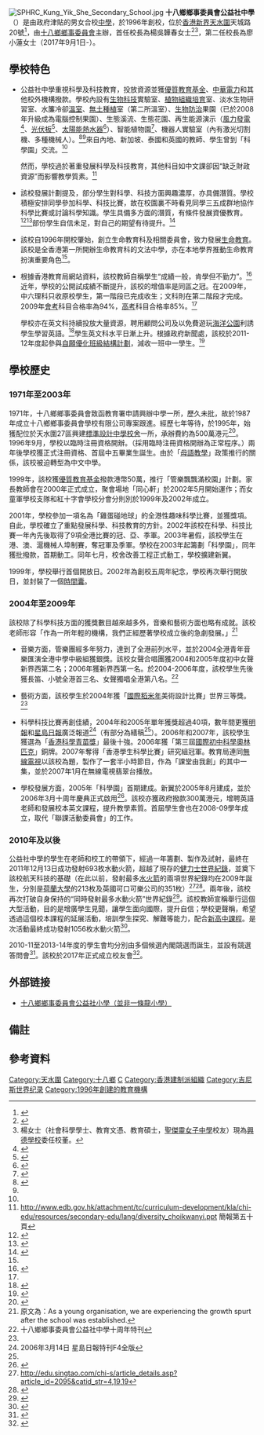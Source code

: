 {{citation style|time=2018-04-29T17:40:30+00:00}}
{{coord|22.460213|N|114.003354|E|display=title}}

{{Infobox School
| name = 十八鄉鄉事委員會公益社中學
| other_name = Shap Pat Heung Rural Committee Kung Yik She Secondary School
| image = [[File:SPHRC_Kung_Yik_She_Secondary_School_200906.jpg|300px]]
| motto = 博學篤志
| established = 1996年
| type = [[津貼中學|津貼中學]]
| affiliation = [[十八鄉#鄉事委員會|十八鄉鄉事委員會]]
| district = 天水圍區
| grades = 
| president = [[梁福元|梁福元]]先生
| principal = 廖小蓮女士
| vice_principal = 黎志恆先生
| free_label = 
| free_text = 
| dean = 
| college = 
| house = 紅、黃、藍、綠四社
| sc =
| cs =  
| faculty = 
| staff = 101
| students = 1205
| athletics = 
| conference = 
| colors = 
| mascot = 
| magazine = 
| location = [[香港|香港]][[新界|新界]][[天水圍|天水圍]][[天城路_(香港)|天城路]]20號
| free_label2 = 
| free_text2 = 
| free_label3 = 
| free_text3 = 
| website = http://www.sphrc.edu.hk/
}}

[[File:SPHRC_Kung_Yik_She_Secondary_School.jpg|thumb]]
'''十八鄉鄉事委員會公益社中學'''（{{lang-en|Shap Pat Heung Rural Committee Kung Yik She Secondary School}}）是由政府津貼的男女合校[[中學|中學]]，於1996年創校，位於[[香港|香港]][[新界|新界]][[天水圍|天水圍]]天城路20號<ref>{{cite web|url=http://www.pof.org.hk/nobarrier/content.php?id=34441|title=堅毅忍者 - 無障礙環境調查 大廈報告|website=www.pof.org.hk|accessdate=2014-06-05|archive-date=2014-06-06|archive-url=https://web.archive.org/web/20140606224543/http://www.pof.org.hk/nobarrier/content.php?id=34441|dead-url=no}}</ref>，由[[十八鄉#十八鄉鄉事委員會|十八鄉鄉事委員會]]主辦，首任校長為楊吳韡春女士<ref>{{cite web |url=http://www.sphrc.edu.hk/web_pages/school_info/school_establish.htm |title=創校資料 |accessdate=2010-03-24 |deadurl=yes |archiveurl=https://web.archive.org/web/20090429051603/http://www.sphrc.edu.hk/web_pages/school_info/school_establish.htm |archivedate=2009-04-29 }}</ref><ref group="註">楊女士（社會科學學士、教育文憑、教育碩士，[[聖傑靈女子中學|聖傑靈女子中學]]校友）現為[[圓玄學院陳國超興德小學|興德學校]]委任校董。</ref>，第二任校長為廖小蓮女士（2017年9月1日-）。

==學校特色==
* 公益社中學重視科學及科技教育，投放資源並獲[[優質教育基金|優質教育基金]]、[[中華電力|中華電力]]和其他校外機構撥款。學校內設有[[生物科技|生物科技]]實驗室、[[植物組織培養|植物組織培育]]室、淡水生物研習室、水簾冷卻[[溫室|溫室]]、[[水耕栽培|無土種植]]室（第二所溫室）、[[病蟲害防治#生物防治|生物防治]]果園（已於2008年升級成為電腦控制果園）、生態溪流、生態花園、再生能源演示（[[風力發電|風力發電]]<ref>{{Cite web |url=http://re.emsd.gov.hk/english/wind/small/files/non_gov_wind_Nov2010.pdf |title=存档副本 |accessdate=2014-06-03 |archive-date=2013-07-11 |archive-url=https://web.archive.org/web/20130711051327/http://re.emsd.gov.hk/english/wind/small/files/non_gov_wind_Nov2010.pdf |dead-url=no }}</ref>、[[光伏板|光伏板]]<ref>{{Cite web |url=http://re.emsd.gov.hk/sc_chi/solar/solar_ph/files/non_gov_PV_Nov2010.pdf |title=存档副本 |accessdate=2014-06-03 |archive-date=2014-06-06 |archive-url=https://web.archive.org/web/20140606204533/http://re.emsd.gov.hk/sc_chi/solar/solar_ph/files/non_gov_PV_Nov2010.pdf |dead-url=no }}</ref>、[[太陽能熱水器|太陽能熱水器]]<ref>{{Cite web |url=http://re.emsd.gov.hk/tc_chi/solar/solar_wh/files/non_gov_SWH.pdf |title=存档副本 |accessdate=2014-06-03 |archive-date=2014-06-06 |archive-url=https://web.archive.org/web/20140606212105/http://re.emsd.gov.hk/tc_chi/solar/solar_wh/files/non_gov_SWH.pdf |dead-url=no }}</ref>）、智能植物園<ref>{{cite web |url=http://orc.susdev.gov.hk/tc/development_of_sd/school_award_programme/2009_2010_school_award_programme/index.html |title=存档副本 |accessdate=2014-06-03 |deadurl=yes |archiveurl=https://web.archive.org/web/20140607002148/http://orc.susdev.gov.hk/tc/development_of_sd/school_award_programme/2009_2010_school_award_programme/index.html |archivedate=2014-06-07 }}</ref>、機器人實驗室（內有激光切割機、多種機械人）。<ref>{{cite web |url=http://www.sphrc.edu.hk/web_pages/school_mag/10anvi/index.html |title=存档副本 |accessdate=2010-03-24 |deadurl=yes |archiveurl=https://web.archive.org/web/20091017034826/http://www.sphrc.edu.hk/web_pages/school_mag/10anvi/index.html |archivedate=2009-10-17 }}</ref><ref name="singtao"/>來自內地、新加坡、泰國和英國的教師、學生曾到「科學園」交流。<ref name="newsletter 09/2">{{cite web |url=http://www.sphrc.edu.hk/web_pages/school_mag/2009/11_2009.pdf |title=存档副本 |accessdate=2009-12-24 |deadurl=yes |archiveurl=https://web.archive.org/web/20110105093427/http://www.sphrc.edu.hk/web_pages/school_mag/2009/11_2009.pdf |archivedate=2011-01-05 }}</ref>然而，學校過於著重發展科學及科技教育，其他科目如中文課卻因“缺乏財政資源”而影響教學質素。<ref>http://www.edb.gov.hk/attachment/tc/curriculum-development/kla/chi-edu/resources/secondary-edu/lang/diversity_choikwanyi.ppt{{dead link|date=2017年11月 |bot=InternetArchiveBot |fix-attempted=yes }} 簡報第五十頁</ref>

* 該校發展計劃提及，部分學生對科學、科技方面興趣濃厚，亦具備潛質。學校積極安排同學參加科學、科技比賽，故在校園裏不時看見同學三五成群地協作科學比賽或討論科學知識。學生具備多方面的潛質，有條件發展資優教育。<ref>{{Cite web |url=http://resources.edb.gov.hk/gifted/ps/07-08/sec/sphrc.htm |title=存档副本 |accessdate=2014-06-03 |archive-date=2014-06-06 |archive-url=https://web.archive.org/web/20140606214020/http://resources.edb.gov.hk/gifted/ps/07-08/sec/sphrc.htm |dead-url=no }}</ref><ref name="School develop">{{cite web |url=http://www.sphrc.edu.hk/web_pages/documents/school_develop_plan/06-11/0611.doc |title=存档副本 |accessdate=2010-03-23 |deadurl=yes |archiveurl=https://web.archive.org/web/20100326073507/http://www.sphrc.edu.hk/web_pages/documents/school_develop_plan/06-11/0611.doc |archivedate=2010-03-26 }}</ref>部份學生自信未足，對自己的期望有待提升。<ref>{{Cite web |url=http://www.sphrc.edu.hk/web_pages/documents/school_develop_plan/06-09/index.htm |title=十八鄉鄉事委員會公益社中學學校發展計劃（2006年）P.1"弱點"一段 |accessdate=2008-07-05 |archive-date=2009-05-23 |archive-url=https://web.archive.org/web/20090523080321/http://www.sphrc.edu.hk/web_pages/documents/school_develop_plan/06-09/index.htm |dead-url=no }}</ref>

* 該校自1996年開校肇始，創立生命教育科及相關委員會，致力發展[[生命教育|生命教育]]。該校是全香港第一所開辦生命教育科的文法中學，亦在本地學界推動生命教育扮演重要角色<ref name="School develop"/>。

* 根據香港教育局網站資料，該校教師自稱學生“成績一般，肯學但不勤力”。<ref>{{Cite web |url=http://www.edb.gov.hk/attachment/en/curriculum-development/kla/technology-edu/resources/business-edu/CDI020090505_part%203_6097.pdf |title=存档副本 |accessdate=2014-06-03 |archive-date=2014-06-06 |archive-url=https://web.archive.org/web/20140606235517/http://www.edb.gov.hk/attachment/en/curriculum-development/kla/technology-edu/resources/business-edu/CDI020090505_part%203_6097.pdf |dead-url=no }}</ref>近年，學校的公開試成績不斷提升，該校的增值率是同區之冠。在2009年，中六理科只收原校學生，第一階段已完成收生；文科則在第二階段才完成。2009年[[香港中學會考|會考]]科目合格率為94%，[[香港高級程度會考|高考]]科目合格率85%。<ref name="newsletter 09/2"></ref>學校亦在英文科持續投放大量資源，聘用顧問公司及以免費遊玩[[香港海洋公園|海洋公園]]利誘學生學習英語。<ref>{{cite web |url=http://www.sphrc.edu.hk/web_pages/school_info/1213/14_15.pdf |title=存档副本 |accessdate=2014-06-06 |deadurl=yes |archiveurl=https://web.archive.org/web/20140606224617/http://www.sphrc.edu.hk/web_pages/school_info/1213/14_15.pdf |archivedate=2014-06-06 }}</ref>學生英文科水平日漸上升。根據政府新聞處，該校於2011-12年度起參與[[自願優化班級結構計劃|自願優化班級結構計劃]]，減收一班中一學生。<ref>{{Cite web |url=http://gia.info.gov.hk/general/201103/30/P201103300146_0146_77093.pdf |title=存档副本 |accessdate=2014-06-03 |archive-date=2014-06-07 |archive-url=https://web.archive.org/web/20140607001049/http://gia.info.gov.hk/general/201103/30/P201103300146_0146_77093.pdf |dead-url=no }}</ref>

==學校歷史==
{{Refimprovesect|time=2014-03-22T12:28:19+00:00}}
===1971年至2003年===
1971年，十八鄉鄉事委員會致函教育署申請興辦中學一所，歷久未批，故於1987年成立十八鄉鄉事委員會學校有限公司專案跟進。經歷七年等待，於1995年，始獲配位於天水圍27區興建[[靈活式校舍|標準設計中學校舍]]一所，承辦費約為500萬港元<ref>{{cite web|url=http://bestwebdesignhk.com/webking1/shappatheung.com/?page_no=5&lang=0|title=十八鄉鄉事委員會|website=bestwebdesignhk.com|accessdate=2010-01-20|archive-date=2011-03-16|archive-url=https://web.archive.org/web/20110316183151/http://bestwebdesignhk.com/webking1/shappatheung.com/?page_no=5&lang=0|dead-url=no}}</ref>。1996年9月，學校以臨時注冊資格開辦。（採用臨時注冊資格開辦為正常程序。）兩年後學校獲正式注冊資格、首屆中五畢業生誕生。由於「[[母語教學|母語教學]]」政策推行的關係，該校被迫轉型為中文中學。

1999年，該校獲[[優質教育基金|優質教育基金]]撥款港幣50萬，推行「管樂飄飄滿校園」計劃。家長教師會在2000年正式成立，聚會場地「同心軒」於2002年5月開始運作；而女童軍學校支隊和紅十字會學校分會分則別於1999年及2002年成立。

2001年，學校參加一項名為「雞蛋碰地球」的全港性趣味科學比賽，並獲獎項。自此，學校確立了重點發展科學、科技教育的方針。2002年該校在科學、科技比賽一年內先後取得了9項全港比賽的冠、亞、季軍。2003年暑假，該校學生在港、澳、滬機械人埠制賽，奪冠軍及季軍。學校在2003年起籌劃「科學園」，同年獲批撥款，首期動工。同年七月，校舍改善工程正式動工，學校擴建新翼。

1999年，學校舉行首個開放日。2002年為創校五周年紀念，學校再次舉行開放日，並封裝了一個[[時間囊|時間囊]]。

===2004年至2009年===
該校除了科學科技方面的獲獎數目越來越多外，音樂和藝術方面也略有成就。該校老師形容「作為一所年輕的機構，我們正經歷著學校成立後的急劇發展。」<ref>原文為：As a young organisation, we are experiencing the growth spurt after the school was established.</ref>

* 音樂方面，管樂團經多年努力，達到了全港前列水平，並於2004全港青年音樂匯演全港中學中級組獲銀獎。該校女聲合唱團獲2004和2005年度初中女聲新界西第二名；2006年獲新界西第一名。於2004-2006年度，該校學生先後獲長笛、小號全港首三名、女聲獨唱全港第八名。<ref name="anni. special">十八鄉鄉事委員會公益社中學十周年特刊</ref>

* 藝術方面，該校學生於2004年獲「[[國際稻米年|國際稻米年]]美術設計比賽」世界三等獎。<ref name="anni. special"/>

* 科學科技比賽再創佳績，2004年和2005年單年獲獎超過40項，數年間更獲[[明報|明報]]和[[星島日報|星島日報]]廣泛報道<ref name="singtao">2006年3月14日 星島日報特刊F4全版</ref>（有部分為繕稿<ref name="singtao"/>）。2006年和2007年，該校學生獲選為「[[香港科學青苗獎|香港科學青苗獎]]」最後十強。2006年獲「第三屆[[國際初中科學奧林匹克|國際初中科學奧林匹克]]」銅牌。2007年奪得「香港學生科學比賽」研究組冠軍。教育局連同[[無線電視|無線電視]]以該校為題，製作了一套半小時節目，作為「課堂由我創」的其中一集，並於2007年1月在無線電視翡翠台播放。

* 學校發展方面，2005年「科學園」首期建成。新翼於2005年8月建成，並於2006年3月十周年慶典正式啟用<ref>{{cite web|url=http://wanko19550417.mysinablog.com/index.php?op=ViewArticle&articleId=126051|title=賀天水圍十八鄉鄉事委員會公益社中學十周年校慶　暨新教學大樓揭幕典禮 (wanko的社區眼)|website=wanko19550417.mysinablog.com|access-date=2014-07-27|archive-url=https://web.archive.org/web/20140808215749/http://wanko19550417.mysinablog.com/index.php?op=ViewArticle&articleId=126051|archive-date=2014-08-08|dead-url=yes}}</ref>。該校亦獲政府撥款300萬港元，增聘英語老師和發展校本英文課程，提升教學素質。首屆學生會也在2008-09學年成立，取代「聯課活動委員會」的工作。

===2010年及以後===
公益社中學的學生在老師和校工的帶領下，經過一年籌劃、製作及試射，最終在2011年12月13日成功發射693枚水動火箭，超越了現存的[[健力士世界紀錄|健力士世界紀錄]]，並奠下該校航天科技的基礎（在此以前，發射最多[[水火箭|水火箭]]的兩項世界紀錄均在2009年誕生，分別是[[荷蘭大學|荷蘭大學]]的213枚及英國可口可樂公司的351枚）<ref>http://edu.singtao.com/chi-s/article_details.asp?article_id=2095&catid_str=4,19,19{{dead link|date=2018年2月 |bot=InternetArchiveBot |fix-attempted=yes }}</ref><ref>{{cite web|url=http://www.youtube.com/watch?v=Gmo6Z6lwZgA|title=693支水火箭齊升空  中學生破世界紀錄|first=|last=sphrc|date=2011-12-12|publisher=|via=YouTube|accessdate=2011-12-13|archive-date=2014-07-13|archive-url=https://web.archive.org/web/20140713074734/http://www.youtube.com/watch?v=Gmo6Z6lwZgA|dead-url=no}}</ref>。兩年後，該校再次打破自身保持的“同時發射最多水動火箭”世界紀錄<ref>{{cite web|url=http://www.guinnessworldrecords.com/world-records/7000/most-water-rockets-launched-simultaneously|title=Most water rockets launched simultaneously|publisher=|accessdate=2014-06-04|archive-date=2014-06-06|archive-url=https://web.archive.org/web/20140606204347/http://www.guinnessworldrecords.com/world-records/7000/most-water-rockets-launched-simultaneously|dead-url=no}}</ref>。該校教師宣稱舉行這個大型活動，目的是增廣學生見聞，讓學生面向國際，提升自信；學校更聲稱，希望透過這個校本課程的延展活動，培訓學生探究、解難等能力，配合[[三三四高中教育改革|新高中課程]]。是次活動最終成功發射1056枚水動火箭<ref>{{cite web |url=http://www.sphrc.edu.hk/birthday.htm |title=存档副本 |accessdate=2014-06-01 |deadurl=yes |archiveurl=https://web.archive.org/web/20140802185542/http://sphrc.edu.hk/birthday.htm |archivedate=2014-08-02 }}</ref>。

2010-11至2013-14年度的學生會均分別由多個候選內閣競選而誕生，並設有競選答問會<ref>{{cite web|url=http://sphrc.edu.hk/web_pages/school_photos/school_photos.htm|title=相片及影片|website=sphrc.edu.hk|accessdate=2014-09-13|archive-date=2014-09-13|archive-url=https://web.archive.org/web/20140913170428/http://sphrc.edu.hk/web_pages/school_photos/school_photos.htm|dead-url=no}}</ref>。該校於2017年正式成立校友會<ref>{{Cite web |url=http://www.sphrc.edu.hk/sites/default/files/pdf/05xuan_ju_an_pai_zi_dong_dang_xuan_.pdf |title=存档副本 |accessdate=2017-06-14 |archive-date=2018-03-16 |archive-url=https://web.archive.org/web/20180316061424/http://www.sphrc.edu.hk/sites/default/files/pdf/05xuan_ju_an_pai_zi_dong_dang_xuan_.pdf |dead-url=no }}</ref>。

==外部链接==
* [http://www.kysps.edu.hk/ 十八鄉鄉事委員會公益社小學（並非一條龍小學）]{{Wayback|url=http://www.kysps.edu.hk/ |date=20100603071215 }}

==備註==
<references group="註" />

==參考資料==
{{Reflist|30em}}

[[Category:天水圍|Category:天水圍]]
[[Category:十八鄉|Category:十八鄉]]
[[Category:元朗區中學|C]]
[[Category:香港建制派組織|Category:香港建制派組織]]
[[Category:吉尼斯世界纪录|Category:吉尼斯世界纪录]]
[[Category:1996年創建的教育機構|Category:1996年創建的教育機構]]